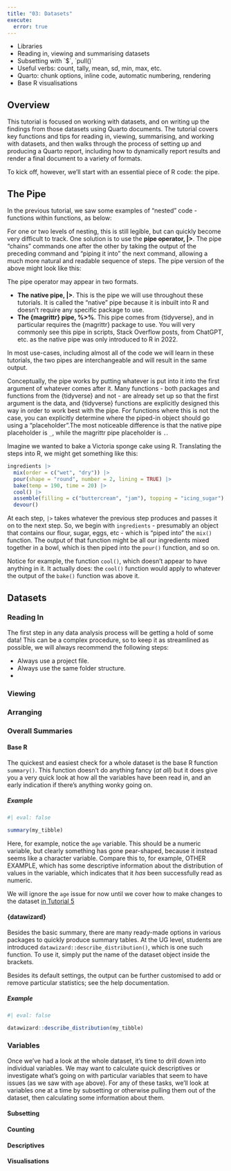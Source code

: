 ```yaml
---
title: "03: Datasets"
execute:
  error: true
---
```


-   Libraries
-   Reading in, viewing and summarising datasets
-   Subsetting with \`\$\`, \`pull()\`
-   Useful verbs: count, tally, mean, sd, min, max, etc.
-   Quarto: chunk options, inline code, automatic numbering, rendering
-   Base R visualisations

## Overview

This tutorial is focused on working with datasets, and on writing up the findings from those datasets using Quarto documents. The tutorial covers key functions and tips for reading in, viewing, summarising, and working with datasets, and then walks through the process of setting up and producing a Quarto report, including how to dynamically report results and render a final document to a variety of formats.

To kick off, however, we'll start with an essential piece of R code: the pipe.

## The Pipe

In the previous tutorial, we saw some examples of "nested" code - functions within functions, as below:

For one or two levels of nesting, this is still legible, but can quickly become very difficult to track. One solution is to use the **pipe operator, \|\>**. The pipe "chains" commands one after the other by taking the output of the preceding command and "piping it into" the next command, allowing a much more natural and readable sequence of steps. The pipe version of the above might look like this:

::: {.callout-tip title="Definition: Pipe"}
The pipe operator may appear in two formats.

-   **The native pipe, \|\>**. This is the pipe we will use throughout these tutorials. It is called the "native" pipe because it is inbuilt into R and doesn't require any specific package to use.
-   **The {magrittr} pipe, %\>%**. This pipe comes from {tidyverse}, and in particular requires the {magrittr} package to use. You will very commonly see this pipe in scripts, Stack Overflow posts, from ChatGPT, etc. as the native pipe was only introduced to R in 2022.

In most use-cases, including almost all of the code we will learn in these tutorials, the two pipes are interchangeable and will result in the same output.

Conceptually, the pipe works by putting whatever is put into it into the first argument of whatever comes after it. Many functions - both packages and functions from the {tidyverse} and not - are already set up so that the first argument is the data, and {tidyverse} functions are explicitly designed this way in order to work best with the pipe. For functions where this is not the case, you can explicitly determine where the piped-in object should go using a "placeholder".The most noticeable difference is that the native pipe placeholder is `_`, while the magrittr pipe placeholder is `.`.

::: {.callout-tip title="Pipe Example" collapse="true"}
Imagine we wanted to bake a Victoria sponge cake using R. Translating the steps into R, we might get something like this:

```r
ingredients |> 
  mix(order = c("wet", "dry")) |> 
  pour(shape = "round", number = 2, lining = TRUE) |> 
  bake(temp = 190, time = 20) |> 
  cool() |> 
  assemble(filling = c("buttercream", "jam"), topping = "icing_sugar") |> 
  devour()
```

At each step, `|>` takes whatever the previous step produces and passes it on to the next step. So, we begin with `ingredients` - presumably an object that contains our flour, sugar, eggs, etc - which is "piped into" the `mix()` function. The output of that function might be all our ingredients mixed together in a bowl, which is then piped into the `pour()` function, and so on.

Notice for example, the function `cool()`, which doesn't appear to have anything in it. It actually does: the `cool()` function would apply to whatever the output of the `bake()` function was above it.
:::
:::

## Datasets

### Reading In

The first step in any data analysis process will be getting a hold of some data! This can be a complex procedure, so to keep it as streamlined as possible, we will always recommend the following steps:

-   Always use a project file.
-   Always use the same folder structure.
-   

### Viewing

### Arranging

### Overall Summaries

#### Base R

The quickest and easiest check for a whole dataset is the base R function `summary()`. This function doesn't do anything fancy (*at all*) but it does give you a very quick look at how all the variables have been read in, and an early indication if there's anything wonky going on.

##### Example

```r
#| eval: false

summary(my_tibble)
```

Here, for example, notice the `age` variable. This should be a numeric variable, but clearly something has gone pear-shaped, because it instead seems like a character variable. Compare this to, for example, OTHER EXAMPLE, which has some descriptive information about the distribution of values in the variable, which indicates that it *has* been successfully read as numeric.

We will ignore the `age` issue for now until we cover how to make changes to the dataset [in Tutorial 5](..\02_essentials\07_changes.qmd#mutate)

#### {datawizard}

Besides the basic summary, there are many ready-made options in various packages to quickly produce summary tables. At the UG level, students are introduced `datawizard::describe_distribution()`, which is one such function. To use it, simply put the name of the dataset object inside the brackets.

::: callout-tip
Besides its default settings, the output can be further customised to add or remove particular statistics; see the help documentation.
:::

##### Example

```r
#| eval: false

datawizard::describe_distribution(my_tibble)
```

### Variables

Once we've had a look at the whole dataset, it's time to drill down into individual variables. We may want to calculate quick descriptives or investigate what's going on with particular variables that seem to have issues (as we saw with `age` above). For any of these tasks, we'll look at variables one at a time by subsetting or otherwise pulling them out of the dataset, then calculating some information about them.

#### Subsetting

#### Counting

#### Descriptives

#### Visualisations
